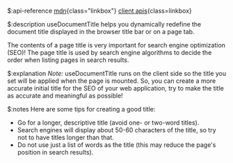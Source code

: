 $:api-reference
[mdn](https://developer.mozilla.org/en-US/docs/Web/HTML/Element/title){class="linkbox"}
[client apis](https://react.dev/reference/react-dom/client#client-apis){class=linkbox}

$:description
useDocumentTitle helps you dynamically redefine the document title displayed in the browser title bar or on a page tab.

The contents of a page title is very important for search engine optimization (SEO)! The page title is used by search engine algorithms to decide the order when listing pages in search results.

$:explanation
_Note:_ useDocumentTitle runs on the client side so the title you set will be applied when the page is mounted. So, you can create a more accurate initial title for the SEO of your web application, try to make the title as accurate and meaningful as possible!

$:notes
Here are some tips for creating a good title:

- Go for a longer, descriptive title (avoid one- or two-word titles).
- Search engines will display about 50-60 characters of the title, so try not to have titles longer than that.
- Do not use just a list of words as the title (this may reduce the page's position in search results).
